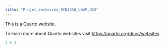```yaml
---
title: "Projet_recherche_ECN3950_UdeM_H23"
---
```


This is a Quarto website.

To learn more about Quarto websites visit <https://quarto.org/docs/websites>.

```r
1 + 1
```
